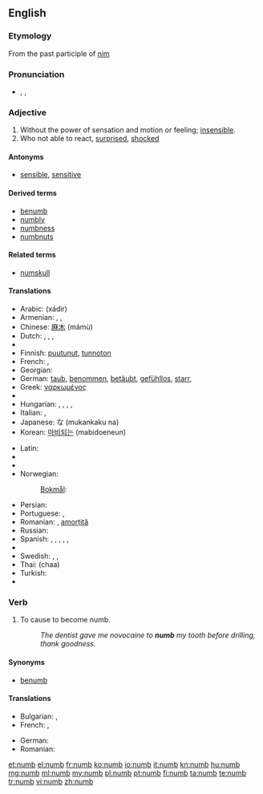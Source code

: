 ==English==

===Etymology===
From the past participle of [[nim]]

===Pronunciation===
* {{enPR|nŭm}}, {{IPA|/nʌm/}}, {{X-SAMPA|/nVm/}}
*: {{rhymes|ʌm}}

===Adjective===
{{en-adj|numb|er}}

# Without the power of sensation and motion or feeling; [[insensible]].
# Who not able to react, [[surprised]], [[shocked]]
====Antonyms====
* [[sensible]], [[sensitive]]

====Derived terms====
* [[benumb]]
* [[numbly]]
* [[numbness]]
* [[numbnuts]]

====Related terms====
* [[numskull]]

====Translations====
{{trans-top|without the power of sensation}}
* Arabic: {{Arab|[[خدر]]}} (xádir)
* Armenian: {{t-|hy|թմրած|tr=t'mraç}}, {{t-|hy|անզգա|tr=anzga}}, {{t-|hy|ընդարմացած|tr=ëndarmac'aç}}
* Chinese: [[麻木]] (mámù)
* Dutch: {{t+|nl|verdoofd}}, {{t+|nl|bewusteloos}}, {{t+|nl|verstijfd}}, {{t-|nl|verkleumd}}
* {{trreq|eo}}
* Finnish: [[puutunut]], [[tunnoton]]
* French: {{t+|fr|gourd}}, {{t+|fr|engourdi}}
* Georgian: {{t-|ka|გაშეშებული|tr=gašešebuli|sc=Geor|xs=Georgian}} {{t-|ka|გაფიჩხებული|tr=gap‘ičxebuli|sc=Geor|xs=Georgian}}
* German: [[taub]], [[benommen]], [[betäubt]], [[gefühllos]], [[starr]], {{t+|de|taub|n}}
* Greek: [[ναρκωμένος]]
* {{trreq|he}}
* Hungarian: {{t+|hu|dermedt}}, {{t+|hu|zsibbadt}}, {{t-|hu|meggémberedett}}, {{t-|hu|kábult}}, {{t-|hu|eltompult}}
* Italian: {{t-|it|intorpidito|m}}, {{t-|it|intorpidita|f}}
* Japanese: {{Jpan|[[無感覚]]}}な (mukankaku na)
* Korean: [[마비되는]] (mabidoeneun)
{{trans-mid}}
* Latin: {{t-|la|torpens|alt=torpēns}}
* {{trreq|lv}}
* {{trreq|lt}}
* Norwegian:
*: [[Bokmål]]: {{t-|no|nummen}}
* Persian: {{t+|fa|بیحس|xs=Persian}}
* Portuguese: {{t-|pt|entorpecido|m}}, {{t-|pt|entorpecido|f|alt=entorpecida}}
* Romanian: {{t-|ro|amorțit}} {{m|n}}, [[amorțit|amorțită]] {{f}}
* Russian: {{t+|ru|онемелый|tr=onemélyj}}
* Spanish: {{t-|es|entumecido}}, {{t-|es|entumido}} {{gloss|by cold}}, {{t+|es|insensible}}, {{t-|es|entorpecido}}, {{t-|es|dormido|m}} {{gloss|by lack of blood circulation}}, {{t-|es|adormecido}} {{gloss|by drugs}}
* {{trreq|sw}}
* Swedish: {{t-|sv|nummen}}, {{t+|sv|valen}}, {{t-|sv|domnad}}
* Thai: {{Thai|[[ชา]]}} (chaa)
* Turkish: {{t+|tr|uyuşuk}}
* {{trreq|vi}}
{{trans-bottom}}

===Verb===
{{en-verb}}

# {{transitive}} To cause to become numb.
#: ''The dentist gave me novocaine to '''numb''' my tooth before drilling, thank goodness.''

====Synonyms====
* [[benumb]]

====Translations====
{{trans-top|to cause to become numb}}
* Bulgarian: {{t+|bg|вцепенявам}}, {{t+|bg|вкочанясвам}}
* French: {{t+|fr|engourdir}}, {{t+|fr|anesthésier}}
{{trans-mid}}
* German: {{t-|de|betäuben}}
* Romanian: {{t+|ro|amorți}}
{{trans-bottom}}

[[et:numb]]
[[el:numb]]
[[fr:numb]]
[[ko:numb]]
[[io:numb]]
[[it:numb]]
[[kn:numb]]
[[hu:numb]]
[[mg:numb]]
[[ml:numb]]
[[my:numb]]
[[pl:numb]]
[[pt:numb]]
[[fi:numb]]
[[ta:numb]]
[[te:numb]]
[[tr:numb]]
[[vi:numb]]
[[zh:numb]]